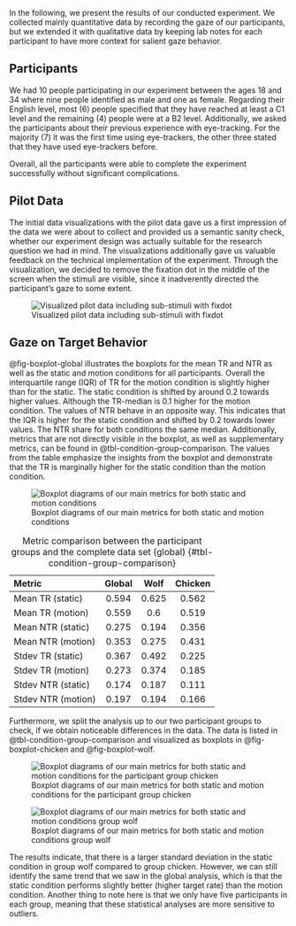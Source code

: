 In the following, we present the results of our conducted experiment. We collected mainly quantitative data by recording the gaze of our participants, but we extended it with qualitative data by keeping lab notes for each participant to have more context for salient gaze behavior.


## Participants

We had 10 people participating in our experiment between the ages 18 and 34 where nine people identified as male and one as female. Regarding their English level, most (6) people specified that they have reached at least a C1 level and the remaining (4) people were at a B2 level. Additionally, we asked the participants about their previous experience with eye-tracking. For the majority (7) it was the first time using eye-trackers, the other three stated that they have used eye-trackers before.

Overall, all the participants were able to complete the experiment successfully without significant complications.

## Pilot Data

The initial data visualizations with the pilot data gave us a first impression of the data we were about to collect and provided us a semantic sanity check, whether our experiment design was actually suitable for the research question we had in mind. The visualizations additionally gave us valuable feedback on the technical implementation of the experiment. Through the visualization, we decided to remove the fixation dot in the middle of the screen when the stimuli are visible, since it inadverently directed the participant's gaze to some extent. 

![Visualized pilot data including sub-stimuli with fixdot](Images/Fig9_8_7.png){#fig-pilot fig-align="center"} 

## Gaze on Target Behavior

@fig-boxplot-global illustrates the boxplots for the mean TR and NTR as well as the static and motion conditions for all participants. Overall the interquartile range (IQR) of TR for the motion condition is slightly higher than for the static. The static condition is shifted by around 0.2 towards higher values. Although the TR-median is 0.1 higher for the motion condition. The values of NTR behave in an opposite way. This indicates that the IQR is higher for the static condition and shifted by 0.2 towards lower values. The NTR share for both conditions the same median. Additionally, metrics that are not directly visible in the boxplot, as well as supplementary metrics, can be found in @tbl-condition-group-comparison. The values from the table emphasize the insights from the boxplot and demonstrate that the TR is marginally higher for the static condition than the motion condition. <br>

![Boxplot diagrams of our main metrics for both static and motion conditions](Images/4-analysis-boxplot-tr-and-ntr.png){#fig-boxplot-global fig-align="center"} 

| Metric             | Global | Wolf  | Chicken |
|:-------------------|:------:|:-----:|:-------:|
| Mean TR (static)   | 0.594  | 0.625 | 0.562   |
| Mean TR (motion)   | 0.559  | 0.6   | 0.519   |
| Mean NTR (static)  | 0.275  | 0.194 | 0.356   |
| Mean NTR (motion)  | 0.353  | 0.275 | 0.431   |
| Stdev TR (static)  | 0.367  | 0.492 | 0.225   |
| Stdev TR (motion)  | 0.273  | 0.374 | 0.185   |
| Stdev NTR (static) | 0.174  | 0.187 | 0.111   |
| Stdev NTR (motion) | 0.197  | 0.194 | 0.166   |

: Metric comparison between the participant groups and the complete data set (global) {#tbl-condition-group-comparison}

Furthermore, we split the analysis up to our two participant groups to check, if we obtain noticeable differences in the data. The data is listed in @tbl-condition-group-comparison and visualized as boxplots in @fig-boxplot-chicken and @fig-boxplot-wolf. 

![Boxplot diagrams of our main metrics for both static and motion conditions for the participant group chicken](Images/4-analysis-boxplot-chicken-tr-and-ntr.png){#fig-boxplot-chicken fig-align="center"} 

![Boxplot diagrams of our main metrics for both static and motion conditions group wolf](Images/4-analysis-boxplot-wolf-tr-and-ntr.png){#fig-boxplot-wolf fig-align="center"} 

The results indicate, that there is a larger standard deviation in the static condition in group wolf compared to group chicken. However, we can still identify the same trend that we saw in the global analysis, which is that the static condition performs slightly better (higher target rate) than the motion condition. Another thing to note here is that we only have five participants in each group, meaning that these statistical analyses are more sensitive to outliers. 